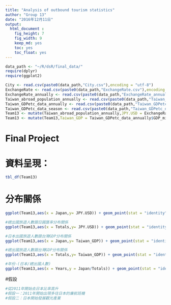 ```yaml
---
title: "Analysis of outbound tourism statistics"
author: "Group 13"
date: "2016年12月11日"
output: 
  html_document :
    fig_height: 7
    fig_width: 9
    keep_md: yes
    toc: yes
    toc_float: yes
---
```


```r
data_path <- "~/R/dsR/final_data/"
require(dplyr)
require(ggplot2)

City <- read.csv(paste0(data_path,"City.csv"),encoding = "utf-8")
ExchangeRate <- read.csv(paste0(data_path,"ExchangeRate.csv"),encoding = "utf-8")
ExchangeRate_annually <- read.csv(paste0(data_path,"ExchangeRate_annually.csv"),encoding = "utf-8")
Taiwan_abroad_population_annually <- read.csv(paste0(data_path,"Taiwan_abroad_population_annually.csv"),encoding = "utf-8")
Taiwan_GDPetc_data_annually <- read.csv(paste0(data_path,"Taiwan_GDPetc_data_annually.csv"),encoding = "utf-8")
Taiwan_GDPetc_data_season <- read.csv(paste0(data_path,"Taiwan_GDPetc_data_season.csv"),encoding = "utf-8")
Team13 <- mutate(Taiwan_abroad_population_annually,JPY.USD = ExchangeRate_annually$JPY.USD[-23])
Team13 <- mutate(Team13,Taiwan_GDP = Taiwan_GDPetc_data_annually$GDP_millionNTD[4:25])
```

# Final Project

# 資料呈現：

```r
tbl_df(Team13)
```

# 分布關係

```r

ggplot(Team13,aes(x = Japan,y= JPY.USD)) + geom_point(stat = "identity") + ggtitle("日本出國旅遊人數跟日圓匯率分布") + xlab("日本人數") + ylab("日圓匯率")

#總出國旅遊人數跟日圓匯率分布關係
ggplot(Team13,aes(x = Totals,y= JPY.USD)) + geom_point(stat = "identity")

#日本出國旅遊人數跟台灣GDP分布關係
ggplot(Team13,aes(x = Japan,y= Taiwan_GDP)) + geom_point(stat = "identity")

#總出國旅遊人數跟台灣GDP分布關係
ggplot(Team13,aes(x = Totals,y= Taiwan_GDP)) + geom_point(stat = "identity")

#年份-(日本/總出國人數)
ggplot(Team13,aes(x = Years,y = Japan/Totals)) + geom_point(stat = "identity")
```

#假設

```r

#從2011年開始去日本比率高升
#假設一：2011年開始出現多往日本的廉航班機
#假設二：日本開始發展觀光產業


```